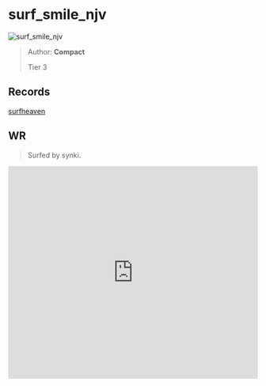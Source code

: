 
# surf_smile_njv

![surf_smile_njv](https://raw.githubusercontent.com/Sayt123/SurfMapPics/Maps-and-bonuses/csgo/surf_smile_njv.jpg)

> Author: **Compact**
>
> Tier 3

## Records

[surfheaven](https://surfheaven.eu/map/surf_smile_njv)

## WR

> Surfed by synki.

<iframe
width="100%"
height="430"
src="https://www.youtube.com/embed/mz402RMvbNw"
frameborder="0"
allow="accelerometer; autoplay; clipboard-write; encrypted-media; gyroscope; picture-in-picture"
allowFullScreen
/>

```md

[Surf Timer] - synkiJESUS finished in 00:58:45 (WR -00:00:37). Improving by 00:00:37
[Surf Timer] - synkiJESUS beat the map record! Rank: 1/1378


```
                